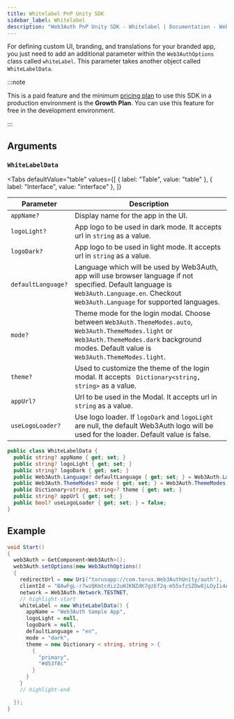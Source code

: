 ```yaml
---
title: Whitelabel PnP Unity SDK
sidebar_label: Whitelabel
description: "Web3Auth PnP Unity SDK - Whitelabel | Documentation - Web3Auth"
---
```



For defining custom UI, branding, and translations for your branded app, you just need to add an
additional parameter within the `Web3AuthOptions` class called `whiteLabel`. This parameter takes
another object called `WhiteLabelData`.

:::note

This is a paid feature and the minimum [pricing plan](https://web3auth.io/pricing.html) to use this
SDK in a production environment is the **Growth Plan**. You can use this feature for free in the
development environment.

:::

## Arguments

### `WhiteLabelData`

<Tabs
  defaultValue="table"
  values={[
    { label: "Table", value: "table" },
    { label: "Interface", value: "interface" },
  ]}
>

<TabItem value="table">

| Parameter          | Description                                                                                                                                                                                          |
| ------------------ | ---------------------------------------------------------------------------------------------------------------------------------------------------------------------------------------------------- |
| `appName?`         | Display name for the app in the UI.                                                                                                                                                                  |
| `logoLight?`       | App logo to be used in dark mode. It accepts url in `string` as a value.                                                                                                                             |
| `logoDark?`        | App logo to be used in light mode. It accepts url in `string` as a value.                                                                                                                            |
| `defaultLanguage?` | Language which will be used by Web3Auth, app will use browser language if not specified. Default language is `Web3Auth.Language.en`. Checkout `Web3Auth.Language` for supported languages.           |
| `mode?`            | Theme mode for the login modal. Choose between `Web3Auth.ThemeModes.auto`, `Web3Auth.ThemeModes.light` or `Web3Auth.ThemeModes.dark` background modes. Default value is `Web3Auth.ThemeModes.light`. |
| `theme?`           | Used to customize the theme of the login modal. It accepts ` Dictionary<string, string>` as a value.                                                                                                 |
| `appUrl?`          | Url to be used in the Modal. It accepts url in `string` as a value.                                                                                                                                  |
| `useLogoLoader?`   | Use logo loader. If `logoDark` and `logoLight` are null, the default Web3Auth logo will be used for the loader. Default value is false.                                                              |

</TabItem>

<TabItem value="interface">

```cs
public class WhiteLabelData {
  public string? appName { get; set; }
  public string? logoLight { get; set; }
  public string? logoDark { get; set; }
  public Web3Auth.Language? defaultLanguage { get; set; } = Web3Auth.Language.en;
  public Web3Auth.ThemeModes? mode { get; set; } = Web3Auth.ThemeModes.light;
  public Dictionary<string, string>? theme { get; set; }
  public string? appUrl { get; set; }
  public bool? useLogoLoader { get; set; } = false;
}
```

</TabItem>
</Tabs>

<WhiteLabelShowcase />

## Example

```cs
void Start()
{
  web3Auth = GetComponent<Web3Auth>();
  web3Auth.setOptions(new Web3AuthOptions()
  {
    redirectUrl = new Uri("torusapp://com.torus.Web3AuthUnity/auth"),
    clientId = "BAwFgL-r7wzQKmtcdiz2uHJKNZdK7gzEf2q-m55xfzSZOw8jLOyIi4AVvvzaEQO5nv2dFLEmf9LBkF8kaq3aErg",
    network = Web3Auth.Network.TESTNET,
    // highlight-start
    whiteLabel = new WhiteLabelData() {
      appName = "Web3Auth Sample App",
      logoLight = null,
      logoDark = null,
      defaultLanguage = "en",
      mode = "dark",
      theme = new Dictionary < string, string > {
        {
          "primary",
          "#d53f8c"
        }
      }
    }
    // highlight-end

  });
}
```

